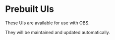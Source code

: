 
<Meta title="Prebuilt UIs" />

# Prebuilt UIs

These UIs are available for use with OBS.

They will be maintained and updated automatically.

